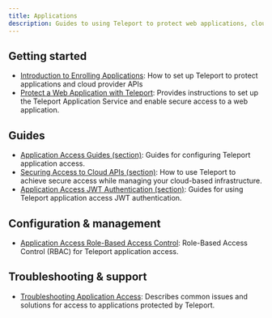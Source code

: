 ```yaml
---
title: Applications
description: Guides to using Teleport to protect web applications, cloud provider APIs, and more.
---
```


## Getting started
- [Introduction to Enrolling Applications](./introduction.mdx): How to set up Teleport to protect applications and cloud provider APIs
- [Protect a Web Application with Teleport](./getting-started.mdx): Provides instructions to set up the Teleport Application Service and enable secure access to a web application.

## Guides
- [Application Access Guides (section)](./guides/): Guides for configuring Teleport application access.
- [Securing Access to Cloud APIs (section)](./cloud-apis/): How to use Teleport to achieve secure access while managing your cloud-based infrastructure.
- [Application Access JWT Authentication (section)](./jwt/): Guides for using Teleport application access JWT authentication.

## Configuration & management
- [Application Access Role-Based Access Control](./controls.mdx): Role-Based Access Control (RBAC) for Teleport application access.

## Troubleshooting & support
- [Troubleshooting Application Access](./troubleshooting-apps.mdx): Describes common issues and solutions for access to applications protected by Teleport.
